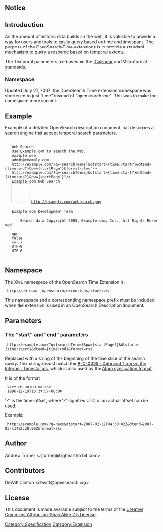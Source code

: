 == Notice ==

{{Draft notice}}

== Introduction ==

As the amount of historic data builds on the web, it is valuable to provide a way for users and tools to easily query based on time and timespans. The purpose of the OpenSearch-Time extensions is to provide a standard mechanism to query a resource based on temporal extents. 

The Temporal parameters are based on the [http://en.wikipedia.org/wiki/ICalendar iCalendar] and Microformat standards. 





=== Namespace ===
Updated July 27, 2007: the OpenSearch Time extension namespace was shortened to just "time" instead of "opensearchtime". This was to make the namespace more succint.

== Example ==

Example of a detailed OpenSearch description document that describes a search engine that accept temporal search parameters.

  <?xml version="1.0" encoding="UTF-8"?>
  <OpenSearchDescription xmlns="<nowiki>http://a9.com/-/spec/opensearch/1.1/</nowiki>"
                         xmlns:time="<nowiki>http://a9.com/-/opensearch/extensions/time/1.0/</nowiki>">
    <ShortName>Web Search</ShortName>
    <Description>Use Example.com to search the Web.</Description>
    <Tags>example web</Tags>
    <Contact>admin@example.com</Contact>
    <Url type="application/atom+xml"
        template="<nowiki>http://example.com/?q={searchTerms}&amp;dtstart={time:start?}&amp;dtend={time:end?}&amp;pw={startPage?}&amp;format=atom</nowiki>"/>
    <Url type="text/html"
        template="<nowiki>http://example.com/?q={searchTerms}&amp;dtstart={time:start?}&amp;dtend={time:end?}&amp;pw={startPage?}</nowiki>"/>
    <LongName>Example.com Web Search</LongName>
    <Image height="64" width="64" type="image/png">http://example.com/websearch.png</Image>
    <Query role="example" searchTerms="cat" />
    <Developer>Example.com Development Team</Developer>
    <Attribution>
        Search data Copyright 2005, Example.com, Inc., All Rights Reserved
    </Attribution>
    <SyndicationRight>open</SyndicationRight>
    <AdultContent>false</AdultContent>
    <Language>en-us</Language>
    <OutputEncoding>UTF-8</OutputEncoding>
    <InputEncoding>UTF-8</InputEncoding>
  </OpenSearchDescription>

== Namespace ==

The XML namespace of the OpenSearch Time Extension is:

  <code><nowiki>http://a9.com/-/opensearch/extensions/time/1.0/</nowiki></code>

This namespace and a corresponding namespace prefix must be included when the extension is used in an OpenSearch Description document.

== Parameters ==

=== The "start" and "end" parameters ===

  <code><nowiki>http://example.com/?q={searchTerms}&amp;pw={startPage?}&amp;dtstart={time:start}&amp;dtend={time:end}&amp;format=rss</nowiki></code>

Replaced with a string of the beginning of the time slice of the search query. This string should match the [http://www.ietf.org/rfc/rfc3339.txt RFC-3339 -  Date and Time on the Internet: Timestamps], which is also used by the [http://www.ietf.org/rfc/rfc4287.txt Atom syndication format].

It is of the format

  <code><nowiki>YYYY-MM-DDTHH:mm:ssZ</nowiki></code>
  <code><nowiki>1996-12-19T16:39:57-08:00</nowiki></code>

'Z' is the time-offset, where 'Z' signifies UTC or an actual offset can be used. 

Example:

  <nowiki>http://example.com/?q=news&dtstart=2007-02-12T04:30:02Z&dtend=2007-03-11T02:28:00Z&format=rss</nowiki>

== Author ==

Andrew Turner <ajturner@highearthorbit.com> 

== Contributors ==

DeWitt Clinton <dewitt@opensearch.org>

== License ==

This document is made available subject to the terms of the [http://creativecommons.org/licenses/by-sa/2.5/ Creative Commons Attribution-ShareAlike 2.5 License].

[[Category:Specification]]
[[Category:Extension]]